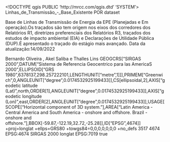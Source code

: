 <!DOCTYPE qgis PUBLIC 'http://mrcc.com/qgis.dtd' 'SYSTEM'>
<qgis version="3.40.11-Bratislava">
  <identifier>Linhas_de_Transmissão_-_Base_Existente</identifier>
  <parentidentifier></parentidentifier>
  <language>POR</language>
  <type>dataset</type>
  <title>Linhas_de_Transmissão_-_Base_Existente</title>
  <abstract>Base de Linhas de Transmissão de Energia da EPE (Planejadas e Em operação).Os traçados são tem origem nos eixos dos corredores dos Relatórios R1, diretrizes preferenciais dos Relatórios R3, traçados dos estudos de impacto ambiental (EIA) e Declarações de Utilidade Pública (DUP).É apresentado o traçado do estágio mais avançado. Data da atualização:14/09/2022

</abstract>
  <links/>
  <dates/>
  <fees></fees>
  <rights>Bernardo Oliveira , Akel Saliba e Thalles Lins</rights>
  <encoding></encoding>
  <crs>
    <spatialrefsys nativeFormat="Wkt">
      <wkt>GEOGCRS["SIRGAS 2000",DATUM["Sistema de Referencia Geocentrico para las AmericaS 2000",ELLIPSOID["GRS 1980",6378137,298.257222101,LENGTHUNIT["metre",1]]],PRIMEM["Greenwich",0,ANGLEUNIT["degree",0.0174532925199433]],CS[ellipsoidal,2],AXIS["geodetic latitude (Lat)",north,ORDER[1],ANGLEUNIT["degree",0.0174532925199433]],AXIS["geodetic longitude (Lon)",east,ORDER[2],ANGLEUNIT["degree",0.0174532925199433]],USAGE[SCOPE["Horizontal component of 3D system."],AREA["Latin America - Central America and South America - onshore and offshore. Brazil - onshore and offshore."],BBOX[-59.87,-122.19,32.72,-25.28]],ID["EPSG",4674]]</wkt>
      <proj4>+proj=longlat +ellps=GRS80 +towgs84=0,0,0,0,0,0,0 +no_defs</proj4>
      <srsid>3517</srsid>
      <srid>4674</srid>
      <authid>EPSG:4674</authid>
      <description>SIRGAS 2000</description>
      <projectionacronym>longlat</projectionacronym>
      <ellipsoidacronym>EPSG:7019</ellipsoidacronym>
      <geographicflag>true</geographicflag>
    </spatialrefsys>
  </crs>
  <extent>
    <spatial minz="0" maxz="0" minx="-67.7297930000000008" maxy="4.53067799999999998" dimensions="2" crs="EPSG:4674" miny="-33.47453099999999893" maxx="-34.89052800000000332"/>
  </extent>
</qgis>
